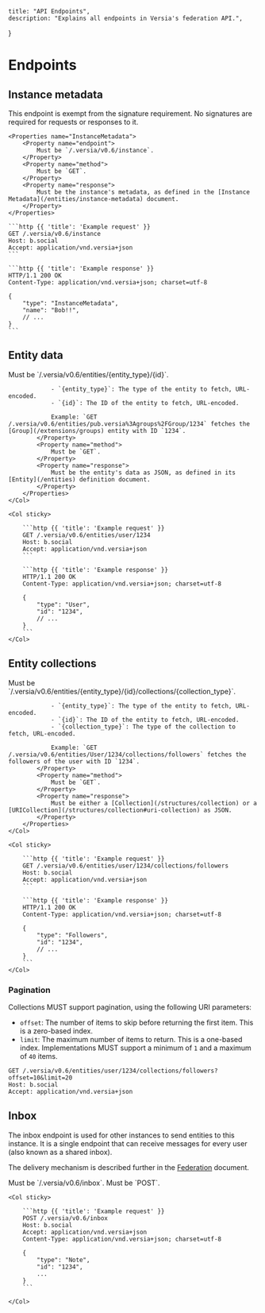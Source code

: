     title: "API Endpoints",
    description: "Explains all endpoints in Versia's federation API.",
}

# Endpoints

## Instance metadata

<Warning>
    This endpoint is exempt from the signature requirement. No signatures are required for requests or responses to it.
</Warning>

<Row>
  <Col>

    <Properties name="InstanceMetadata">
        <Property name="endpoint">
            Must be `/.versia/v0.6/instance`.
        </Property>
        <Property name="method">
            Must be `GET`.
        </Property>
        <Property name="response">
            Must be the instance's metadata, as defined in the [Instance Metadata](/entities/instance-metadata) document.
        </Property>
    </Properties>

  </Col>
  <Col sticky>

    ```http {{ 'title': 'Example request' }}
    GET /.versia/v0.6/instance
    Host: b.social
    Accept: application/vnd.versia+json
    ```
    
    ```http {{ 'title': 'Example response' }}
    HTTP/1.1 200 OK
    Content-Type: application/vnd.versia+json; charset=utf-8

    {
        "type": "InstanceMetadata",
        "name": "Bob!!",
        // ...
    }
    ```

  </Col>
</Row>

## Entity data

<Row>
    <Col>
        <Properties name="EntityData">
            <Property name="endpoint">
                Must be `/.versia/v0.6/entities/{entity_type}/{id}`.

                - `{entity_type}`: The type of the entity to fetch, URL-encoded.
                - `{id}`: The ID of the entity to fetch, URL-encoded.

                Example: `GET /.versia/v0.6/entities/pub.versia%3Agroups%2FGroup/1234` fetches the [Group](/extensions/groups) entity with ID `1234`.
            </Property>
            <Property name="method">
                Must be `GET`.
            </Property>
            <Property name="response">
                Must be the entity's data as JSON, as defined in its [Entity](/entities) definition document.
            </Property>
        </Properties>
    </Col>

    <Col sticky>

        ```http {{ 'title': 'Example request' }}
        GET /.versia/v0.6/entities/user/1234
        Host: b.social
        Accept: application/vnd.versia+json
        ```

        ```http {{ 'title': 'Example response' }}
        HTTP/1.1 200 OK
        Content-Type: application/vnd.versia+json; charset=utf-8

        {
            "type": "User",
            "id": "1234",
            // ...
        }
        ```
    </Col>
</Row>

## Entity collections

<Row>
    <Col>
        <Properties name="EntityCollection">
            <Property name="endpoint">
                Must be `/.versia/v0.6/entities/{entity_type}/{id}/collections/{collection_type}`.

                - `{entity_type}`: The type of the entity to fetch, URL-encoded.
                - `{id}`: The ID of the entity to fetch, URL-encoded.
                - `{collection_type}`: The type of the collection to fetch, URL-encoded.

                Example: `GET /.versia/v0.6/entities/User/1234/collections/followers` fetches the followers of the user with ID `1234`.
            </Property>
            <Property name="method">
                Must be `GET`.
            </Property>
            <Property name="response">
                Must be either a [Collection](/structures/collection) or a [URICollection](/structures/collection#uri-collection) as JSON.
            </Property>
        </Properties>
    </Col>

    <Col sticky>

        ```http {{ 'title': 'Example request' }}
        GET /.versia/v0.6/entities/user/1234/collections/followers
        Host: b.social
        Accept: application/vnd.versia+json
        ```

        ```http {{ 'title': 'Example response' }}
        HTTP/1.1 200 OK
        Content-Type: application/vnd.versia+json; charset=utf-8

        {
            "type": "Followers",
            "id": "1234",
            // ...
        }
        ```
    </Col>
</Row>

### Pagination

Collections MUST support pagination, using the following URI parameters:

- `offset`: The number of items to skip before returning the first item. This is a zero-based index.
- `limit`: The maximum number of items to return. This is a one-based index. Implementations MUST support a minimum of `1` and a maximum of `40` items.

```http {{ 'title': 'Example paginated collection request' }}
GET /.versia/v0.6/entities/user/1234/collections/followers?offset=10&limit=20
Host: b.social
Accept: application/vnd.versia+json
```

## Inbox

The inbox endpoint is used for other instances to send entities to this instance. It is a single endpoint that can receive messages for every user (also known as a shared inbox).

The delivery mechanism is described further in the [Federation](/federation) document.

<Row>
    <Col>
        <Properties name="Inbox">
            <Property name="endpoint">
                Must be `/.versia/v0.6/inbox`.
            </Property>
            <Property name="method">
                Must be `POST`.
            </Property>
        </Properties>
    </Col>

    <Col sticky>

        ```http {{ 'title': 'Example request' }}
        POST /.versia/v0.6/inbox
        Host: b.social
        Accept: application/vnd.versia+json
        Content-Type: application/vnd.versia+json; charset=utf-8

        {
            "type": "Note",
            "id": "1234",
            ...
        }
        ```

    </Col>
</Row>